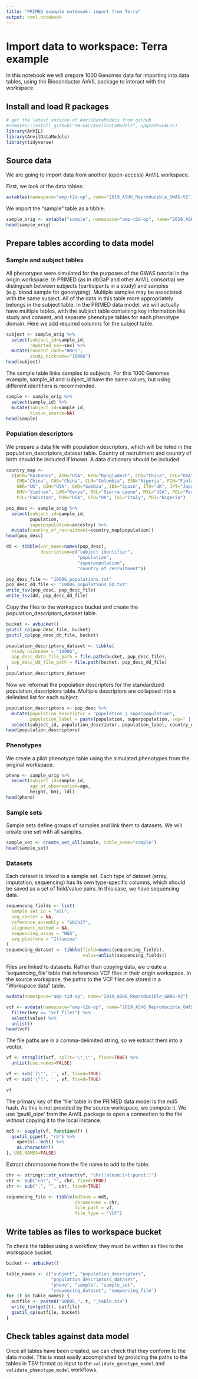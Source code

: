 ```yaml
---
title: "PRIMED example notebook: import from Terra"
output: html_notebook
---
```


# Import data to workspace: Terra example

In this notebook we will prepare 1000 Genomes data for importing into data tables, using the Bioconductor AnVIL package to interact with the workspace.

## Install and load R packages

```r
# get the latest version of AnvilDataModels from github
#remotes::install_github("UW-GAC/AnvilDataModels", upgrade=FALSE)
library(AnVIL)
library(AnvilDataModels)
library(tidyverse)
```

## Source data

We are going to import data from another (open-access) AnVIL workspace.

First, we look at the data tables:

```r
avtables(namespace="amp-t2d-op", name="2019_ASHG_Reproducible_GWAS-V2")
```

We import the "sample" table as a tibble:

```r
sample_orig <- avtable("sample", namespace="amp-t2d-op", name="2019_ASHG_Reproducible_GWAS-V2")
head(sample_orig)
```

## Prepare tables according to data model

### Sample and subject tables

All phenotypes were simulated for the purposes of the GWAS tutorial in the origin workspace. In PRIMED (as in dbGaP and other AnVIL consortia) we distinguish between subjects (participants in a study) and samples (e.g. blood sample for genotyping). Multiple samples may be associated with the same subject. All of the data in this table more appropriately belongs in the subject table. In the PRIMED data model, we will actually have multiple tables, with the subject table containing key information like study and consent, and separate phenotype tables for each phenotype domain. Here we add required columns for the subject table.

```r
subject <- sample_orig %>%
  select(subject_id=sample_id,
         reported_sex=sex) %>%
  mutate(consent_code="NRES",
         study_nickname="1000G")
head(subject)
```

The sample table links samples to subjects. For this 1000 Genomes example, sample_id and subject_id have the same values, but using different identifiers is recommended.

```r
sample <- sample_orig %>%
  select(sample_id) %>%
  mutate(subject_id=sample_id,
         tissue_source=NA)
head(sample)
```

### Population descriptors

We prepare a data file with population descriptors, which will be listed in the population_descriptors_dataset table. Country of recruitment and country of birth should be included if known. A data dictionary should be included.

```r
country_map <- 
  c(ACB="Barbados", ASW="USA", BEB="Bangladesh", CDX="China", CEU="USA", 
    CHB="China", CHS="China", CLM="Columbia", ESN="Nigeria", FIN="Finland", 
    GBR="UK", GIH="USA", GWD="Gambia", IBS="Spain", ITU="UK", JPT="Japan", 
    KHV="Vietnam", LWK="Kenya", MSL="Sierra Leone", MXL="USA", PEL="Peru", 
    PJL="Pakistan", PUR="USA", STU="UK", TSI="Italy", YRI="Nigeria")

pop_desc <- sample_orig %>%
  select(subject_id=sample_id,
         population,
         superpopulation=ancestry) %>%
  mutate(country_of_recruitment=country_map[population])
head(pop_desc)

dd <- tibble(var_name=names(pop_desc),
             description=c("subject identifier",
                           "population",
                           "superpopulation",
                           "country of recruitment"))

pop_desc_file <- "1000G_populations.txt"
pop_desc_dd_file <- "1000G_populations_DD.txt"
write_tsv(pop_desc, pop_desc_file)
write_tsv(dd, pop_desc_dd_file)
```

Copy the files to the workspace bucket and create the population_descriptors_dataset table.

```r
bucket <- avbucket()
gsutil_cp(pop_desc_file, bucket)
gsutil_cp(pop_desc_dd_file, bucket)
```


```r
population_descriptors_dataset <- tibble(
  study_nickname = "1000G",
  pop_desc_data_file_path = file.path(bucket, pop_desc_file),
  pop_desc_dd_file_path = file.path(bucket, pop_desc_dd_file)
)
population_descriptors_dataset
```

Now we reformat the population descriptors for the standardized population_descriptors table. Multiple descriptors are collapsed into a delimited list for each subject.

```r
population_descriptors <- pop_desc %>%
  mutate(population_descriptor = "population | superpopulation",
         population_label = paste(population, superpopulation, sep=" | ")) %>%
  select(subject_id, population_descriptor, population_label, country_of_recruitment)
head(population_descriptors)
```

### Phenotypes

We create a pilot phenotype table using the simulated phenotypes from the original workspace.

```r
pheno <- sample_orig %>%
  select(subject_id=sample_id,
         age_at_observation=age,
         height, bmi, ldl)
head(pheno)
```

### Sample sets

Sample sets define groups of samples and link them to datasets. We will create one set with all samples.

```r
sample_set <- create_set_all(sample, table_name="sample")
head(sample_set)
```

### Datasets

Each dataset is linked to a sample set. Each type of dataset (array, imputation, sequencing) has its own type-specific columns, which should be saved as a set of field/value pairs. In this case, we have sequencing data.

```r
sequencing_fields <- list(
  sample_set_id = "all",
  seq_center = NA,
  reference_assembly = "GRCh37",
  alignment_method = NA,
  sequencing_assay = "WGS",
  seq_platform = "Illumina"
)
sequencing_dataset <- tibble(field=names(sequencing_fields),
                             value=unlist(sequencing_fields))
```


Files are linked to datasets. Rather than copying data, we create a 'sequencing_file' table that references VCF files in their origin workspace.
In the source workspace, the paths to the VCF files are stored in a "Workspace data" table.

```r
avdata(namespace="amp-t2d-op", name="2019_ASHG_Reproducible_GWAS-V2")
```

```r
vcf <- avdata(namespace="amp-t2d-op", name="2019_ASHG_Reproducible_GWAS-V2") %>%
  filter(key == "vcf_files") %>%
  select(value) %>%
  unlist()
head(vcf)
```

The file paths are in a comma-delimited string, so we extract them into a vector.

```r
vf <- strsplit(vcf, split='\",\"', fixed=TRUE) %>%
  unlist(use.names=FALSE)

vf <- sub('[\"', '', vf, fixed=TRUE)
vf <- sub('\"]', '', vf, fixed=TRUE)

vf
```

The primary key of the 'file' table in the PRIMED data model is the md5 hash. As this is not provided by the source workspace, we compute it. We use 'gsutil_pipe' from the AnVIL package to open a connection to the file without copying it to the local instance.

```r
md5 <- sapply(vf, function(f) {
  gsutil_pipe(f, "rb") %>%
    openssl::md5() %>%
    as.character()
}, USE.NAMES=FALSE)
```


Extract chromosome from the file name to add to the table.

```r
chr <- stringr::str_extract(vf, "chr[:alnum:]+[:punct:]")
chr <- sub("chr", "", chr, fixed=TRUE)
chr <- sub(".", "", chr, fixed=TRUE)
```

```r
sequencing_file <- tibble(md5sum = md5,
                          chromosome = chr, 
                          file_path = vf,
                          file_type = "VCF")
```


## Write tables as files to workspace bucket

To check the tables using a workflow, they must be written as files to the workspace bucket.

```r
bucket <- avbucket()

table_names <- c("subject", "population_descriptors", 
                 "population_descriptors_dataset",
                 "pheno", "sample", "sample_set", 
                 "sequencing_dataset", "sequencing_file")
for (t in table_names) {
  outfile <- paste0("1000G_", t, "_table.tsv")
  write_tsv(get(t), outfile)
  gsutil_cp(outfile, bucket)
}
```

## Check tables against data model

Once all tables have been created, we can check that they conform to the data model. This is most easily accomplished by providing the paths to the tables in TSV format as input to the `validate_genotype_model`
and `validate_phenotype_model` workflows.
